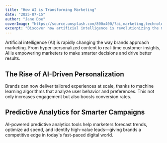 ```yaml
---
title: "How AI is Transforming Marketing"
date: "2025-07-15"
author: "Jane Doe"
coverImage: "https://source.unsplash.com/800x400/?ai,marketing,technology"
excerpt: "Discover how artificial intelligence is revolutionizing the marketing landscape, from personalization to predictive analytics."
---
```


Artificial intelligence (AI) is rapidly changing the way brands approach marketing. From hyper-personalized content to real-time customer insights, AI is empowering marketers to make smarter decisions and drive better results.

## The Rise of AI-Driven Personalization

Brands can now deliver tailored experiences at scale, thanks to machine learning algorithms that analyze user behavior and preferences. This not only increases engagement but also boosts conversion rates.

## Predictive Analytics for Smarter Campaigns

AI-powered predictive analytics tools help marketers forecast trends, optimize ad spend, and identify high-value leads—giving brands a competitive edge in today's fast-paced digital world.
